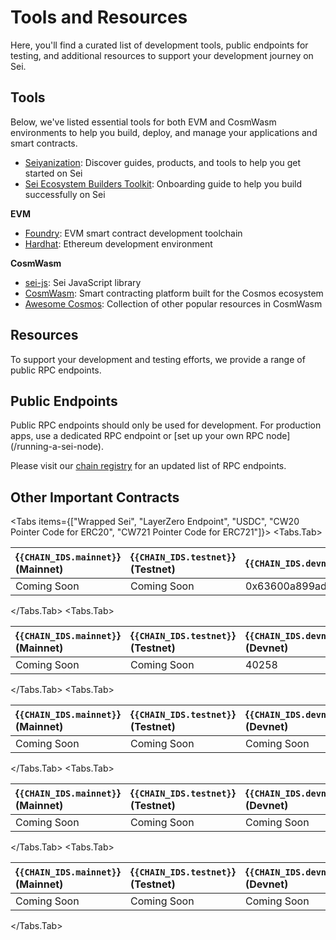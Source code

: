 
# Tools and Resources

Here, you'll find a curated list of development tools, public endpoints for testing, and additional resources to support your development journey on Sei.

## Tools

Below, we've listed essential tools for both EVM and CosmWasm environments to help you build, deploy, and manage your applications and smart contracts.

- [Seiyanization](https://seiyanization.com/): Discover guides, products, and tools to help you get started on Sei
- [Sei Ecosystem Builders Toolkit](https://sei-foundation.notion.site/Sei-Ecosystem-Builders-Toolkit-836deaebca204452909d0bf9365d8116): Onboarding guide to help you build successfully on Sei

**EVM**

- [Foundry](https://getfoundry.sh/): EVM smart contract development toolchain
- [Hardhat](https://hardhat.org/): Ethereum development environment

**CosmWasm**

- [sei-js](https://github.com/sei-protocol/sei-js/): Sei JavaScript library
- [CosmWasm](https://docs.cosmwasm.com/docs/): Smart contracting platform built for the Cosmos ecosystem
- [Awesome Cosmos](https://github.com/cosmos/awesome-cosmos): Collection of other popular resources in CosmWasm

## Resources

To support your development and testing efforts, we provide a range of public RPC endpoints.

## Public Endpoints

<Callout type='warning'>
	Public RPC endpoints should only be used for development. For production apps, use a dedicated RPC endpoint or [set up your own RPC node](/running-a-sei-node).
</Callout>

Please visit our [chain registry](https://github.com/sei-protocol/chain-registry/blob/main/chains.json) for an updated list of RPC endpoints.


## Other Important Contracts

<Tabs items={["Wrapped Sei", "LayerZero Endpoint", "USDC", "CW20 Pointer Code for ERC20", "CW721 Pointer Code for ERC721"]}>
  <Tabs.Tab>

| {<Code>{CHAIN_IDS.mainnet}</Code>} (Mainnet) | {<Code>{CHAIN_IDS.testnet}</Code>} (Testnet) | {<Code>{CHAIN_IDS.devnet}</Code>} (Devnet) |
| :------------------------------------------- | :------------------------------------------- | :----------------------------------------- |
| Coming Soon                                  | Coming Soon                                  | 0x63600a899ad94ae1bc638504fa56d8a6144df2fe |

  </Tabs.Tab>
  <Tabs.Tab>

| {<Code>{CHAIN_IDS.mainnet}</Code>} (Mainnet) | {<Code>{CHAIN_IDS.testnet}</Code>} (Testnet) | {<Code>{CHAIN_IDS.devnet}</Code>} (Devnet) |
| :------------------------------------------- | :------------------------------------------- | :----------------------------------------- |
| Coming Soon                                  | Coming Soon                                  | 40258                                      |

  </Tabs.Tab>
  <Tabs.Tab>

| {<Code>{CHAIN_IDS.mainnet}</Code>} (Mainnet) | {<Code>{CHAIN_IDS.testnet}</Code>} (Testnet) | {<Code>{CHAIN_IDS.devnet}</Code>} (Devnet) |
| :------------------------------------------- | :------------------------------------------- | :----------------------------------------- |
| Coming Soon                                  | Coming Soon                                  | Coming Soon                                |

  </Tabs.Tab>
  <Tabs.Tab>

| {<Code>{CHAIN_IDS.mainnet}</Code>} (Mainnet) | {<Code>{CHAIN_IDS.testnet}</Code>} (Testnet) | {<Code>{CHAIN_IDS.devnet}</Code>} (Devnet) |
| :------------------------------------------- | :------------------------------------------- | :----------------------------------------- |
| Coming Soon                                  | Coming Soon                                  | Coming Soon                                |

  </Tabs.Tab>
  <Tabs.Tab>

| {<Code>{CHAIN_IDS.mainnet}</Code>} (Mainnet) | {<Code>{CHAIN_IDS.testnet}</Code>} (Testnet) | {<Code>{CHAIN_IDS.devnet}</Code>} (Devnet) |
| :------------------------------------------- | :------------------------------------------- | :----------------------------------------- |
| Coming Soon                                  | Coming Soon                                  | Coming Soon                                |

  </Tabs.Tab>
</Tabs>
